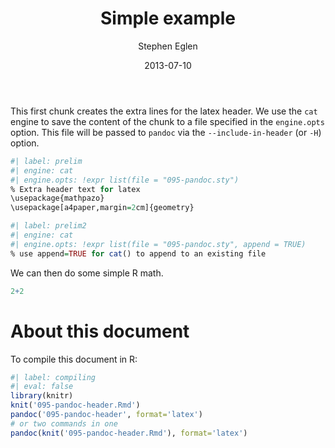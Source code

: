 % Simple example
% Stephen Eglen
% 2013-07-10

<!--pandoc
format: html
s:
mathjax:
number-sections:
o: output.html

format: latex
number-sections:
include-in-header: 095-pandoc.sty
-->

This first chunk creates the extra lines for the latex header. We use the
`cat` engine to save the content of the chunk to a file specified in the
`engine.opts` option. This file will be passed to `pandoc` via the
`--include-in-header` (or `-H`) option.

```r
#| label: prelim
#| engine: cat
#| engine.opts: !expr list(file = "095-pandoc.sty")
% Extra header text for latex
\usepackage{mathpazo}
\usepackage[a4paper,margin=2cm]{geometry}
```
```r
#| label: prelim2
#| engine: cat
#| engine.opts: !expr list(file = "095-pandoc.sty", append = TRUE)
% use append=TRUE for cat() to append to an existing file
```

We can then do some simple R math.

```r
2+2
```


# About this document

To compile this document in R:
```r
#| label: compiling
#| eval: false
library(knitr)
knit('095-pandoc-header.Rmd')
pandoc('095-pandoc-header', format='latex')
# or two commands in one
pandoc(knit('095-pandoc-header.Rmd'), format='latex')
```
